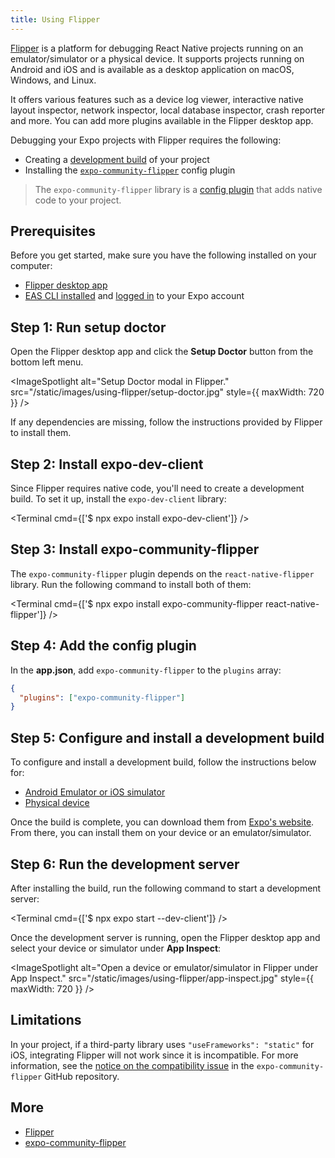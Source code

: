 ```yaml
---
title: Using Flipper
---
```



[Flipper](https://fbflipper.com/) is a platform for debugging React Native projects running on an emulator/simulator or a physical device. It supports projects running on Android and iOS and is available as a desktop application on macOS, Windows, and Linux.

It offers various features such as a device log viewer, interactive native layout inspector, network inspector, local database inspector, crash reporter and more. You can add more plugins available in the Flipper desktop app.

Debugging your Expo projects with Flipper requires the following:

- Creating a [development build](/development/introduction/) of your project
- Installing the [`expo-community-flipper`](https://github.com/jakobo/expo-community-flipper) config plugin

> The `expo-community-flipper` library is a [config plugin](/guides/config-plugins/) that adds native code to your project.

## Prerequisites

Before you get started, make sure you have the following installed on your computer:

- [Flipper desktop app](https://fbflipper.com/)
- [EAS CLI installed](/build/setup/#1-install-the-latest-eas-cli) and [logged in](/build/setup/#2-log-in-to-your-expo-account) to your Expo account

## Step 1: Run setup doctor

Open the Flipper desktop app and click the **Setup Doctor** button from the bottom left menu.

<ImageSpotlight
  alt="Setup Doctor modal in Flipper."
  src="/static/images/using-flipper/setup-doctor.jpg"
  style={{ maxWidth: 720 }}
/>

If any dependencies are missing, follow the instructions provided by Flipper to install them.

## Step 2: Install expo-dev-client

Since Flipper requires native code, you'll need to create a development build. To set it up, install the `expo-dev-client` library:

<Terminal cmd={['$ npx expo install expo-dev-client']} />

## Step 3: Install expo-community-flipper

The `expo-community-flipper` plugin depends on the `react-native-flipper` library. Run the following command to install both of them:

<Terminal cmd={['$ npx expo install expo-community-flipper react-native-flipper']} />

## Step 4: Add the config plugin

In the **app.json**, add `expo-community-flipper` to the `plugins` array:

```json app.json
{
  "plugins": ["expo-community-flipper"]
}
```

## Step 5: Configure and install a development build

To configure and install a development build, follow the instructions below for:

- [Android Emulator or iOS simulator](/development/create-development-builds/#on-emulatorsimulator)
- [Physical device](/development/create-development-builds/#on-a-device)

Once the build is complete, you can download them from [Expo's website](https://expo.dev/accounts/[account]/projects/[project]/builds). From there, you can install them on your device or an emulator/simulator.

## Step 6: Run the development server

After installing the build, run the following command to start a development server:

<Terminal cmd={['$ npx expo start --dev-client']} />

Once the development server is running, open the Flipper desktop app and select your device or simulator under **App Inspect**:

<ImageSpotlight
  alt="Open a device or emulator/simulator in Flipper under App Inspect."
  src="/static/images/using-flipper/app-inspect.jpg"
  style={{ maxWidth: 720 }}
/>

## Limitations

In your project, if a third-party library uses `"useFrameworks": "static"` for iOS, integrating Flipper will not work since it is incompatible. For more information, see the [notice on the compatibility issue](https://github.com/jakobo/expo-community-flipper/issues/27) in the `expo-community-flipper` GitHub repository.

## More

- [Flipper](https://fbflipper.com/docs/features/react-native/)
- [expo-community-flipper](https://github.com/jakobo/expo-community-flipper#expo-community-flipper)
